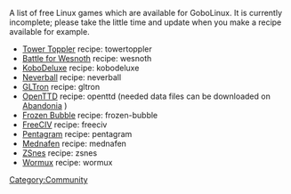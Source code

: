 A list of free Linux games which are available for GoboLinux. It is currently incomplete; please take the little time and update when you make a recipe available for example. 

* [http://toppler.sourceforge.net/ Tower Toppler] recipe: towertoppler
* [http://www.wesnoth.org/ Battle for Wesnoth] recipe: wesnoth
* [http://olofson.net/kobodl/ KoboDeluxe] recipe: kobodeluxe
* [http://icculus.org/neverball/ Neverball] recipe: neverball
* [http://www.gltron.org/ GLTron] recipe: gltron
* [http://www.openttd.com/ OpenTTD] recipe: openttd (needed data files can be downloaded on [http://www.abandonia.com/games/240/download/TransportTycoonDeluxeforWindows.htm Abandonia] )
* [http://www.frozen-bubble.org/ Frozen Bubble] recipe: frozen-bubble
* [http://www.freeciv.org/ FreeCIV] recipe: freeciv
* [http://pentagram.sourceforge.net Pentagram] recipe: pentagram
* [http://mednafen.sourceforge.net Mednafen] recipe: mednafen
* [http://www.zsnes.com ZSnes] recipe: zsnes
* [http://www.wormux.org Wormux] recipe: wormux

[[Category:Community]]